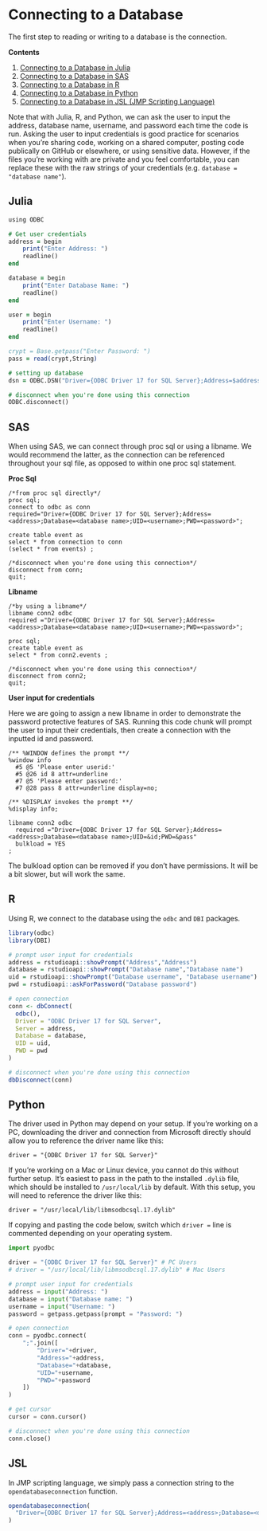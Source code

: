 # Connecting to a Database

The first step to reading or writing to a database is the connection.

**Contents**

1. [Connecting to a Database in Julia](#connect_julia)
1. [Connecting to a Database in SAS](#connect_sas)
1. [Connecting to a Database in R](#connect_r)
1. [Connecting to a Database in Python](#connect_python)
1. [Connecting to a Database in JSL (JMP Scripting Language)](#connect_jsl)

Note that with Julia, R, and Python, we can ask the user to input the address, database name, username, and password each time the code is run. Asking the user to input credentials is good practice for scenarios when you're sharing code, working on a shared computer, posting code publically on GitHub or elsewhere, or using sensitive data. However, if the files you're working with are private and you feel comfortable, you can replace these with the raw strings of your credentials (e.g. `database = "database name"`).

## Julia{#connect_julia}

```f
using ODBC

# Get user credentials
address = begin 
    print("Enter Address: ")
    readline()
end 

database = begin 
    print("Enter Database Name: ")
    readline()
end 

user = begin 
    print("Enter Username: ")
    readline() 
end 

crypt = Base.getpass("Enter Password: ")
pass = read(crypt,String)

# setting up database  
dsn = ODBC.DSN("Driver={ODBC Driver 17 for SQL Server};Address=$address;Database=$database;UID=$user;PWD=$pass;")

# disconnect when you're done using this connection
ODBC.disconnect()
```

## SAS{#connect_sas}

When using SAS, we can connect through proc sql or using a libname. We would recommend the latter, as the connection can be referenced throughout your sql file, as opposed to within one proc sql statement.

**Proc Sql**
```sas
/*from proc sql directly*/
proc sql;
connect to odbc as conn
required="Driver={ODBC Driver 17 for SQL Server};Address=<address>;Database=<database name>;UID=<username>;PWD=<password>";

create table event as
select * from connection to conn
(select * from events) ;

/*disconnect when you're done using this connection*/
disconnect from conn;
quit;
```

**Libname**
```sas
/*by using a libname*/
libname conn2 odbc
required ="Driver={ODBC Driver 17 for SQL Server};Address=<address>;Database=<database name>;UID=<username>;PWD=<password>";

proc sql;
create table event as
select * from conn2.events ;

/*disconnect when you're done using this connection*/
disconnect from conn2;
quit;
```

**User input for credentials**

Here we are going to assign a new libname in order to demonstrate the password protective features of SAS. Running this code chunk will prompt the user to input their credentials, then create a connection with the inputted id and password.

```sas
/** %WINDOW defines the prompt **/
%window info
  #5 @5 'Please enter userid:'
  #5 @26 id 8 attr=underline
  #7 @5 'Please enter password:'
  #7 @28 pass 8 attr=underline display=no;

/** %DISPLAY invokes the prompt **/
%display info;

libname conn2 odbc
  required ="Driver={ODBC Driver 17 for SQL Server};Address=<address>;Database=<database name>;UID=&id;PWD=&pass"
  bulkload = YES
;
```

The bulkload option can be removed if you don't have permissions. It will be a bit slower, but will work the same.

## R{#connect_r}

Using R, we connect to the database using the `odbc` and `DBI` packages.

```r
library(odbc)
library(DBI)

# prompt user input for credentials
address = rstudioapi::showPrompt("Address","Address")
database = rstudioapi::showPrompt("Database name","Database name")
uid = rstudioapi::showPrompt("Database username", "Database username")
pwd = rstudioapi::askForPassword("Database password")

# open connection
conn <- dbConnect(
  odbc(),
  Driver = "ODBC Driver 17 for SQL Server",
  Server = address,
  Database = database,
  UID = uid,
  PWD = pwd
)

# disconnect when you're done using this connection
dbDisconnect(conn)
```

## Python{#connect_python}

The driver used in Python may depend on your setup. If you're working on a PC, downloading the driver and connection from Microsoft directly should allow you to reference the driver name like this: 

`driver = "{ODBC Driver 17 for SQL Server}"` 

If you're working on a Mac or Linux device, you cannot do this without further setup. It's easiest to pass in the path to the installed `.dylib` file, which should be installed to `/usr/local/lib` by default. With this setup, you will need to reference the driver like this: 

`driver = "/usr/local/lib/libmsodbcsql.17.dylib"`

If copying and pasting the code below, switch which `driver =` line is commented depending on your operating system.

```python
import pyodbc

driver = "{ODBC Driver 17 for SQL Server}" # PC Users
# driver = "/usr/local/lib/libmsodbcsql.17.dylib" # Mac Users

# prompt user input for credentials
address = input("Address: ")
database = input("Database name: ")
username = input("Username: ")
password = getpass.getpass(prompt = "Password: ")

# open connection
conn = pyodbc.connect(
    ";".join([
        "Driver="+driver,
        "Address="+address,
        "Database="+database,
        "UID="+username,
        "PWD="+password
    ])
)

# get cursor
cursor = conn.cursor()

# disconnect when you're done using this connection
conn.close()
```


## JSL{#connect_jsl}
In JMP scripting language, we simply pass a connection string to the `opendatabaseconnection` function.
```r
opendatabaseconnection(
  "Driver={ODBC Driver 17 for SQL Server};Address=<address>;Database=<database>;UID=<username>;PWD=<password>"
)
```


